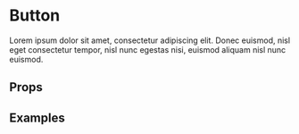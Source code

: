 
<Meta title='Atoms/Toggle' component={Toggle} />

# Button

Lorem ipsum dolor sit amet, consectetur adipiscing elit. Donec euismod, nisl eget consectetur tempor, nisl nunc egestas nisi, euismod aliquam nisl nunc euismod.

## Props

<ArgsTable of={Toggle} />

## Examples

<Canvas>
  <Story name='Default'>
    <Toggle />
  </Story>
</Canvas>
